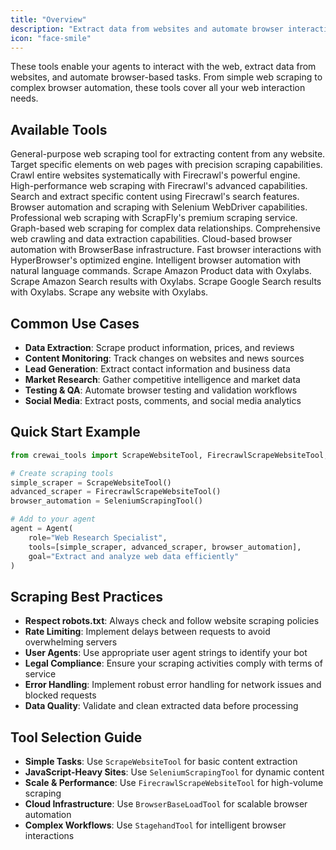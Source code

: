 ```yaml
---
title: "Overview"
description: "Extract data from websites and automate browser interactions with powerful scraping tools"
icon: "face-smile"
---
```


These tools enable your agents to interact with the web, extract data from websites, and automate browser-based tasks. From simple web scraping to complex browser automation, these tools cover all your web interaction needs.

## **Available Tools**

<CardGroup cols={2}>
  <Card title="Scrape Website Tool" icon="globe" href="/tools/web-scraping/scrapewebsitetool">
    General-purpose web scraping tool for extracting content from any website.
  </Card>

  <Card title="Scrape Element Tool" icon="crosshairs" href="/tools/web-scraping/scrapeelementfromwebsitetool">
    Target specific elements on web pages with precision scraping capabilities.
  </Card>

  <Card title="Firecrawl Crawl Tool" icon="spider" href="/tools/web-scraping/firecrawlcrawlwebsitetool">
    Crawl entire websites systematically with Firecrawl's powerful engine.
  </Card>

  <Card title="Firecrawl Scrape Tool" icon="fire" href="/tools/web-scraping/firecrawlscrapewebsitetool">
    High-performance web scraping with Firecrawl's advanced capabilities.
  </Card>

  <Card title="Firecrawl Search Tool" icon="magnifying-glass" href="/tools/web-scraping/firecrawlsearchtool">
    Search and extract specific content using Firecrawl's search features.
  </Card>

  <Card title="Selenium Scraping Tool" icon="robot" href="/tools/web-scraping/seleniumscrapingtool">
    Browser automation and scraping with Selenium WebDriver capabilities.
  </Card>

  <Card title="ScrapFly Tool" icon="plane" href="/tools/web-scraping/scrapflyscrapetool">
    Professional web scraping with ScrapFly's premium scraping service.
  </Card>

  <Card title="ScrapGraph Tool" icon="network-wired" href="/tools/web-scraping/scrapegraphscrapetool">
    Graph-based web scraping for complex data relationships.
  </Card>

  <Card title="Spider Tool" icon="spider" href="/tools/web-scraping/spidertool">
    Comprehensive web crawling and data extraction capabilities.
  </Card>

  <Card title="BrowserBase Tool" icon="browser" href="/tools/web-scraping/browserbaseloadtool">
    Cloud-based browser automation with BrowserBase infrastructure.
  </Card>

  <Card title="HyperBrowser Tool" icon="window-maximize" href="/tools/web-scraping/hyperbrowserloadtool">
    Fast browser interactions with HyperBrowser's optimized engine.
  </Card>

  <Card title="Stagehand Tool" icon="hand" href="/tools/web-scraping/stagehandtool">
    Intelligent browser automation with natural language commands.
  </Card>

  <Card title="Oxylabs Amazon Product Scraper Tool" icon="globe" href="/tools/web-scraping/oxylabsamazonproductscrapertool">
    Scrape Amazon Product data with Oxylabs.
  </Card>

  <Card title="Oxylabs Amazon Search Scraper Tool" icon="globe" href="/tools/web-scraping/oxylabsamazonsearchscrapertool">
    Scrape Amazon Search results with Oxylabs.
  </Card>

  <Card title="Oxylabs Amazon Product Scraper Tool" icon="globe" href="/tools/web-scraping/oxylabsgooglesearchscrapertool">
    Scrape Google Search results with Oxylabs.
  </Card>

  <Card title="Oxylabs Universal Scraper Tool" icon="globe" href="/tools/web-scraping/oxylabsuniversalscrapertool">
    Scrape any website with Oxylabs.
  </Card>

</CardGroup>

## **Common Use Cases**

- **Data Extraction**: Scrape product information, prices, and reviews
- **Content Monitoring**: Track changes on websites and news sources
- **Lead Generation**: Extract contact information and business data
- **Market Research**: Gather competitive intelligence and market data
- **Testing & QA**: Automate browser testing and validation workflows
- **Social Media**: Extract posts, comments, and social media analytics

## **Quick Start Example**

```python
from crewai_tools import ScrapeWebsiteTool, FirecrawlScrapeWebsiteTool, SeleniumScrapingTool

# Create scraping tools
simple_scraper = ScrapeWebsiteTool()
advanced_scraper = FirecrawlScrapeWebsiteTool()
browser_automation = SeleniumScrapingTool()

# Add to your agent
agent = Agent(
    role="Web Research Specialist",
    tools=[simple_scraper, advanced_scraper, browser_automation],
    goal="Extract and analyze web data efficiently"
)
```

## **Scraping Best Practices**

- **Respect robots.txt**: Always check and follow website scraping policies
- **Rate Limiting**: Implement delays between requests to avoid overwhelming servers
- **User Agents**: Use appropriate user agent strings to identify your bot
- **Legal Compliance**: Ensure your scraping activities comply with terms of service
- **Error Handling**: Implement robust error handling for network issues and blocked requests
- **Data Quality**: Validate and clean extracted data before processing

## **Tool Selection Guide**

- **Simple Tasks**: Use `ScrapeWebsiteTool` for basic content extraction
- **JavaScript-Heavy Sites**: Use `SeleniumScrapingTool` for dynamic content
- **Scale & Performance**: Use `FirecrawlScrapeWebsiteTool` for high-volume scraping
- **Cloud Infrastructure**: Use `BrowserBaseLoadTool` for scalable browser automation
- **Complex Workflows**: Use `StagehandTool` for intelligent browser interactions
